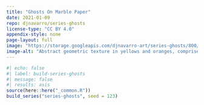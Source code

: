 ```yaml
---
title: "Ghosts On Marble Paper"
date: 2021-01-09
repo: djnavarro/series-ghosts
license-type: "CC BY 4.0"
appendix-style: none
page-layout: full
image: "https://storage.googleapis.com/djnavarro-art/series-ghosts/800/ghosts_01_162.png"
image-alt: "Abstract geometric texture in yellows and oranges, comprised of weirdly shaped polygons"
---
```

   
::: {.grid}
  
```r
#| echo: false
#| label: build-series-ghosts
#| message: false
#| results: asis
source(here::here("_common.R"))
build_series("series-ghosts", seed = 123)
```
   
:::
   
